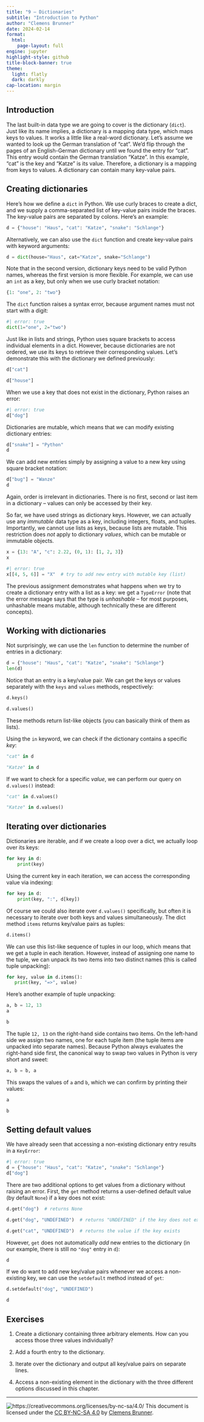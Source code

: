 ```yaml
---
title: "9 – Dictionaries"
subtitle: "Introduction to Python"
author: "Clemens Brunner"
date: 2024-02-14
format:
  html:
    page-layout: full
engine: jupyter
highlight-style: github
title-block-banner: true
theme:
  light: flatly
  dark: darkly
cap-location: margin
---
```


## Introduction

The last built-in data type we are going to cover is the dictionary (`dict`). Just like its name implies, a dictionary is a mapping data type, which maps keys to values. It works a little like a real-word dictionary. Let's assume we wanted to look up the German translation of "cat". We'd flip through the pages of an English-German dictionary until we found the entry for "cat". This entry would contain the German translation "Katze". In this example, "cat" is the key and "Katze" is its value. Therefore, a dictionary is a mapping from keys to values. A dictionary can contain many key-value pairs.


## Creating dictionaries

Here's how we define a `dict` in Python. We use curly braces to create a dict, and we supply a comma-separated list of key-value pairs inside the braces. The key-value pairs are separated by colons. Here's an example:

```python
d = {"house": "Haus", "cat": "Katze", "snake": "Schlange"}
```

Alternatively, we can also use the `dict` function and create key-value pairs with keyword arguments:

```python
d = dict(house="Haus", cat="Katze", snake="Schlange")
```

Note that in the second version, dictionary keys need to be valid Python names, whereas the first version is more flexible. For example, we can use an `int` as a key, but only when we use curly bracket notation:

```python
{1: "one", 2: "two"}
```

The `dict` function raises a syntax error, because argument names must not start with a digit:

```python
#| error: true
dict(1="one", 2="two")
```

Just like in lists and strings, Python uses square brackets to access individual elements in a dict. However, because dictionaries are not ordered, we use its keys to retrieve their corresponding values. Let's demonstrate this with the dictionary we defined previously:

```python
d["cat"]
```

```python
d["house"]
```

When we use a key that does not exist in the dictionary, Python raises an error:

```python
#| error: true
d["dog"]
```

Dictionaries are mutable, which means that we can modify existing dictionary entries:

```python
d["snake"] = "Python"
d
```

We can add new entries simply by assigning a value to a new key using square bracket notation:

```python
d["bug"] = "Wanze"
d
```

:::{.callout-important}
Again, order is irrelevant in dictionaries. There is no first, second or last item in a dictionary – values can only be accessed by their key.
:::

So far, we have used strings as dictionary keys. However, we can actually use any *immutable* data type as a key, including integers, floats, and tuples. Importantly, we cannot use lists as keys, because lists are mutable. This restriction does *not* apply to dictionary *values*, which can be mutable or immutable objects.

```python
x = {13: "A", "c": 2.22, (0, 1): [1, 2, 3]}
x
```

```python
#| error: true
x[[4, 5, 6]] = "X"  # try to add new entry with mutable key (list)
```

The previous assignment demonstrates what happens when we try to create a dictionary entry with a list as a key: we get a `TypeError` (note that the error message says that the type is *unhashable* – for most purposes, unhashable means mutable, although technically these are different concepts).


## Working with dictionaries

Not surprisingly, we can use the `len` function to determine the number of entries in a dictionary:

```python
d = {"house": "Haus", "cat": "Katze", "snake": "Schlange"}
len(d)
```

Notice that an entry is a key/value pair. We can get the keys or values separately with the `keys` and `values` methods, respectively:

```python
d.keys()
```

```python
d.values()
```

These methods return list-like objects (you can basically think of them as lists).

Using the `in` keyword, we can check if the dictionary contains a specific *key*:

```python
"cat" in d
```

```python
"Katze" in d
```

If we want to check for a specific *value*, we can perform our query on `d.values()` instead:

```python
"cat" in d.values()
```

```python
"Katze" in d.values()
```


## Iterating over dictionaries

Dictionaries are iterable, and if we create a loop over a dict, we actually loop over its keys:

```python
for key in d:
    print(key)
```

Using the current key in each iteration, we can access the corresponding value via indexing:

```python
for key in d:
    print(key, ":", d[key])
```

Of course we could also iterate over `d.values()` specifically, but often it is necessary to iterate over both keys and values simultaneously. The dict method `items` returns key/value pairs as tuples:

```python
d.items()
```

We can use this list-like sequence of tuples in our loop, which means that we get a tuple in each iteration. However, instead of assigning one name to the tuple, we can unpack its two items into two distinct names (this is called tuple unpacking):

```python
for key, value in d.items():
   print(key, "=>", value)
```

:::{.callout-tip}
Here's another example of tuple unpacking:

```python
a, b = 12, 13
a
```

```python
b
```

The tuple `12, 13` on the right-hand side contains two items. On the left-hand side we assign two names, one for each tuple item (the tuple items are unpacked into separate names). Because Python always evaluates the right-hand side first, the canonical way to swap two values in Python is very short and sweet:

```python
a, b = b, a
```

This swaps the values of `a` and `b`, which we can confirm by printing their values:

```python
a
```

```python
b
```
:::


## Setting default values

We have already seen that accessing a non-existing dictionary entry results in a `KeyError`:

```python
#| error: true
d = {"house": "Haus", "cat": "Katze", "snake": "Schlange"}
d["dog"]
```

There are two additional options to get values from a dictionary without raising an error. First, the `get` method returns a user-defined default value (by default `None`) if a key does not exist:

```python
d.get("dog")  # returns None
```

```python
d.get("dog", "UNDEFINED")  # returns "UNDEFINED" if the key does not exist
```

```python
d.get("cat", "UNDEFINED")  # returns the value if the key exists
```

However, `get` does not automatically *add* new entries to the dictionary (in our example, there is still no `"dog"` entry in `d`):

```python
d
```

If we do want to add new key/value pairs whenever we access a non-existing key, we can use the `setdefault` method instead of `get`:

```python
d.setdefault("dog", "UNDEFINED")
```

```python
d
```


## Exercises

1. Create a dictionary containing three arbitrary elements. How can you access those three values individually?

2. Add a fourth entry to the dictionary.

3. Iterate over the dictionary and output all key/value pairs on separate lines.

4. Access a non-existing element in the dictionary with the three different options discussed in this chapter.

---
![https://creativecommons.org/licenses/by-nc-sa/4.0/](cc_license.png) This document is licensed under the [CC BY-NC-SA 4.0](https://creativecommons.org/licenses/by-nc-sa/4.0/) by [Clemens Brunner](https://cbrnr.github.io/).

